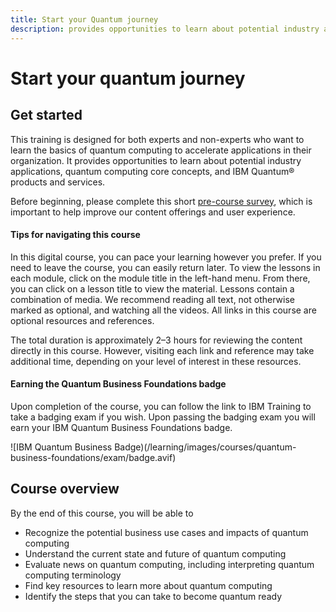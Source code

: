 ```yaml
---
title: Start your Quantum journey
description: provides opportunities to learn about potential industry applications, quantum computing core concepts, and IBM Quantum products and services
---
```


# Start your quantum journey

## Get started

This training is designed for both experts and non-experts who want to learn the basics of quantum computing to accelerate applications in their organization. It provides opportunities to learn about potential industry applications, quantum computing core concepts, and IBM Quantum&reg; products and services.

Before beginning, please complete this short [pre-course survey](https://your.feedback.ibm.com/jfe/form/SV_9vIQj1FJDUMGpcG), which is important to help improve our content offerings and user experience.

#### Tips for navigating this course

In this digital course, you can pace your learning however you prefer. If you need to leave the course, you can easily return later. To view the lessons in each module, click on the module title in the left-hand menu. From there, you can click on a lesson title to view the material. Lessons contain a combination of media. We recommend reading all text, not otherwise marked as optional, and watching all the videos. All links in this course are optional resources and references. 

The total duration is approximately 2–3 hours for reviewing the content directly in this course. However, visiting each link and reference may take additional time, depending on your level of interest in these resources.

#### Earning the Quantum Business Foundations badge

Upon completion of the course, you can follow the link to IBM Training to take a badging exam if you wish. Upon passing the badging exam you will earn your IBM Quantum Business Foundations badge.

![IBM Quantum Business Badge)(/learning/images/courses/quantum-business-foundations/exam/badge.avif)

## Course overview

By the end of this course, you will be able to

* Recognize the potential business use cases and impacts of quantum computing
* Understand the current state and future of quantum computing
* Evaluate news on quantum computing, including interpreting quantum computing terminology
* Find key resources to learn more about quantum computing
* Identify the steps that you can take to become quantum ready